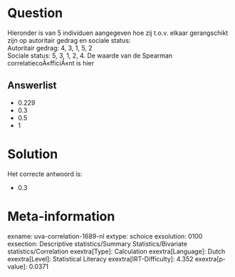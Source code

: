 Question
========

Hieronder is van 5 individuen aangegeven hoe zij t.o.v. elkaar
gerangschikt zijn op autoritair gedrag en sociale status:\
Autoritair gedrag: 4, 3, 1, 5, 2\
Sociale status: 5, 3, 1, 2, 4. De waarde van de Spearman
correlatiecoÃ«fficiÃ«nt is hier

Answerlist
----------

* 0.229
* 0.3
* 0.5
* 1

Solution
========

Het correcte antwoord is: 

* 0.3

Meta-information
================
exname: uva-correlation-1689-nl
extype: schoice
exsolution: 0100
exsection: Descriptive statistics/Summary Statistics/Bivariate statistics/Correlation
exextra[Type]: Calculation
exextra[Language]: Dutch
exextra[Level]: Statistical Literacy
exextra[IRT-Difficulty]: 4.352
exextra[p-value]: 0.0371
